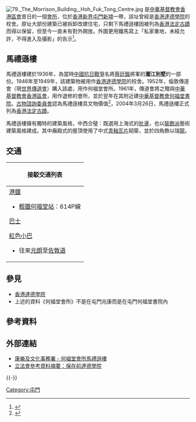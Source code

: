 [[File:79._The_Morrison_Building,_Hoh_Fuk_Tong_Centre.jpg|thumb]]
{{engname|何福堂會所|Hoh Fuk Tong Centre}}是[[中華基督教會香港區會|中華基督教會香港區會]]昔日的一個[[會所|會所]]，位於[[香港|香港]][[新界|新界]][[屯門|屯門]][[新墟|新墟]]一帶，該址曾經是[[香港達德學院|香港達德學院]]的校舍。原址大部份建築已被拆卸改建住宅，只剩下馬禮遜樓因被列為[[香港法定古蹟|香港法定古蹟]]而得以保留，但至今一直未有對外開放。外圍更用鐵馬寫上「私家重地，未經允許，不得進入及攝影」的告示<ref>{{cite web |author1=wongtree |title=香港曾經一所短暫的大學 |url=http://newbearland.blogspot.com/2016/06/blog-post_27.html |accessdate=2019-04-05 |archive-date=2019-05-12 |archive-url=https://web.archive.org/web/20190512205316/http://newbearland.blogspot.com/2016/06/blog-post_27.html |dead-url=no }}</ref>。

==馬禮遜樓==
馬禮遜樓建於1936年，為當時[[中國抗日戰爭|中國抗日戰爭]]名將[[蔡廷鍇|蔡廷鍇]]將軍的'''瀧江別墅'''的一部份。1946年至1949年，該建築物被用作[[香港達德學院|香港達德學院]]的校舍。1952年，倫敦傳道會（現[[世界傳道會|世界傳道會]]）購入該處，用作何福堂會所。1961年，傳道會將之贈與[[中華基督教會香港區會|中華基督教會香港區會]]，用作退修的會所，並於翌年在其附近建[[中華基督教會何福堂書院|中華基督教會何福堂書院]]。[[古物諮詢委員會|古物諮詢委員會]]認為馬禮遜樓具文物價值<ref>{{Cite web |url=http://www.info.gov.hk/gia/general/200304/11/0411104.htm |title=何福堂會所馬禮遜樓宣布為暫定古蹟 |accessdate=2011-02-27 |archive-date=2016-03-04 |archive-url=https://web.archive.org/web/20160304135513/http://www.info.gov.hk/gia/general/200304/11/0411104.htm |dead-url=yes }}</ref>，2004年3月26日，馬禮遜樓正式列為[[香港法定古蹟|香港法定古蹟]]。

馬禮遜樓擁有獨特的建築風格，中西合璧：既選用上海式的[[批盪|批盪]]，也以[[裝飾派|裝飾派]]藝術建築風格建成。其中廡殿式的屋頂使用了中式[[青釉|青釉]][[瓦片|瓦片]]砌築，並於四角飾以瑞[[龍|龍]]。

==交通==
{| class="mw-collapsible mw-collapsed wikitable" style="background:white; margin: 0 auto; width: auto;" 
! 接駁交通列表
|-
|
;[[港鐵|港鐵]]
*[[香港輕鐵|輕鐵]][[何福堂站|何福堂站]]：614P線
;[[香港巴士|巴士]]
{{九龍新界巴士簡單列表|53|67M|67X|261}}
{{過海隧道巴士簡單列表|960S}}
;[[香港小巴|紅色小巴]]
*往來[[元朗|元朗]]至[[佐敦道|佐敦道]]
|}

==參見==
*[[香港達德學院|香港達德學院]]
*上述的資料《何福堂會所》不是在屯門兆康而是在屯門何福堂書院內

==參考資料==
{{reflist}}

==外部連結==
*[https://web.archive.org/web/20070715204826/http://www.lcsd.gov.hk/CE/Museum/Monument/b5/monuments_79.php 康樂及文化事務署 - 何褔堂會所馬禮遜樓]
*[http://www.legco.gov.hk/yr02-03/chinese/subleg/brief/100_brf.pdf 立法會參考資料摘要：保存前達德學院] {{Wayback|url=http://www.legco.gov.hk/yr02-03/chinese/subleg/brief/100_brf.pdf |date=20191101045302 }}

{{-}}
{{香港法定古蹟}}
{{香港三級歷史建築}}

[[Category:屯門|Category:屯門]]